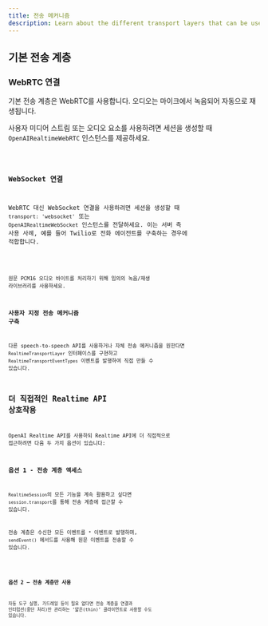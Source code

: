 ```yaml
---
title: 전송 메커니즘
description: Learn about the different transport layers that can be used with Realtime Agents.
---
```




## 기본 전송 계층

### WebRTC 연결

기본 전송 계층은 WebRTC를 사용합니다. 오디오는 마이크에서 녹음되어 자동으로 재생됩니다.

사용자 미디어 스트림 또는 오디오 요소를 사용하려면 세션을 생성할 때 `OpenAIRealtimeWebRTC` 인스턴스를 제공하세요.

<Code lang="typescript" code={customWebRTCTransportExample} />

### WebSocket 연결

WebRTC 대신 WebSocket 연결을 사용하려면 세션을 생성할 때 `transport: 'websocket'` 또는 `OpenAIRealtimeWebSocket` 인스턴스를 전달하세요. 이는 서버 측 사용 사례, 예를 들어 Twilio로 전화 에이전트를 구축하는 경우에 적합합니다.

<Code lang="typescript" code={websocketSessionExample} />

원문 PCM16 오디오 바이트를 처리하기 위해 임의의 녹음/재생 라이브러리를 사용하세요.

### 사용자 지정 전송 메커니즘 구축

다른 speech-to-speech API를 사용하거나 자체 전송 메커니즘을 원한다면 `RealtimeTransportLayer` 인터페이스를 구현하고 `RealtimeTransportEventTypes` 이벤트를 발행하여 직접 만들 수 있습니다.

## 더 직접적인 Realtime API 상호작용

OpenAI Realtime API를 사용하되 Realtime API에 더 직접적으로 접근하려면 다음 두 가지 옵션이 있습니다:

### 옵션 1 - 전송 계층 액세스

`RealtimeSession`의 모든 기능을 계속 활용하고 싶다면 `session.transport`를 통해 전송 계층에 접근할 수 있습니다.

전송 계층은 수신한 모든 이벤트를 `*` 이벤트로 발행하며, `sendEvent()` 메서드를 사용해 원문 이벤트를 전송할 수 있습니다.

<Code lang="typescript" code={transportEventsExample} />

### 옵션 2 — 전송 계층만 사용

자동 도구 실행, 가드레일 등이 필요 없다면 전송 계층을 연결과 인터럽션(중단 처리)만 관리하는 ‘얇은(thin)’ 클라이언트로 사용할 수도 있습니다.

<Code lang="typescript" code={thinClientExample} />
